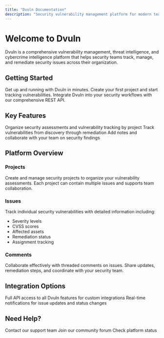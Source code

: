 ```yaml
---
title: "Dvuln Documentation"
description: "Security vulnerability management platform for modern teams"
---
```


# Welcome to Dvuln

Dvuln is a comprehensive vulnerability management, threat intelligence, and cybercrime intelligence platform that helps security teams track, manage, and remediate security issues across their organization.

## Getting Started

<Columns cols={2}>
  <Card
    title="Quick Start Guide"
    icon="rocket"
    href="/quickstart"
  >
    Get up and running with Dvuln in minutes. Create your first project and start tracking vulnerabilities.
  </Card>
  <Card
    title="API Documentation"
    icon="code"
    href="/api-reference/introduction"
  >
    Integrate Dvuln into your security workflows with our comprehensive REST API.
  </Card>
</Columns>

## Key Features

<Columns cols={3}>
  <Card
    title="Project Management"
    icon="folder"
  >
    Organize security assessments and vulnerability tracking by project
  </Card>
  <Card
    title="Issue Tracking"
    icon="bug"
  >
    Track vulnerabilities from discovery through remediation
  </Card>
  <Card
    title="Collaboration"
    icon="comments"
  >
    Add notes and collaborate with your team on security findings
  </Card>
</Columns>

## Platform Overview

### Projects
Create and manage security projects to organize your vulnerability assessments. Each project can contain multiple issues and supports team collaboration.

### Issues
Track individual security vulnerabilities with detailed information including:
- Severity levels
- CVSS scores
- Affected assets
- Remediation status
- Assignment tracking

### Comments
Collaborate effectively with threaded comments on issues. Share updates, remediation steps, and coordinate with your security team.

## Integration Options

<Columns cols={2}>
  <Card
    title="REST API"
    icon="plug"
    href="/api-reference/introduction"
  >
    Full API access to all Dvuln features for custom integrations
  </Card>
  <Card
    title="Webhooks - Coming soon"
    icon="webhook"
  >
    Real-time notifications for issue updates and status changes
  </Card>
</Columns>

## Need Help?

<Columns cols={3}>
  <Card
    title="Support"
    icon="life-ring"
    href="mailto:support@dvuln.com"
  >
    Contact our support team
  </Card>
  <Card
    title="Community"
    icon="users"
    href="https://community.dvuln.com"
  >
    Join our community forum
  </Card>
  <Card
    title="Status"
    icon="signal"
    href="https://status.dvuln.com"
  >
    Check platform status
  </Card>
</Columns>